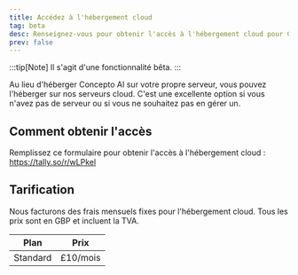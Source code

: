 ```yaml
---
title: Accédez à l'hébergement cloud
tag: beta
desc: Renseignez-vous pour obtenir l'accès à l'hébergement cloud pour Concepto AI.
prev: false
---
```

:::tip[Note]
Il s'agit d'une fonctionnalité bêta.
:::

Au lieu d'héberger Concepto AI sur votre propre serveur, vous pouvez l'héberger sur nos serveurs cloud. C'est une excellente option si vous n'avez pas de serveur ou si vous ne souhaitez pas en gérer un.

## Comment obtenir l'accès
Remplissez ce formulaire pour obtenir l'accès à l'hébergement cloud : https://tally.so/r/wLPkel

## Tarification
Nous facturons des frais mensuels fixes pour l'hébergement cloud. Tous les prix sont en GBP et incluent la TVA.

| Plan | Prix |
| ---- | ----- |
| Standard | £10/mois |